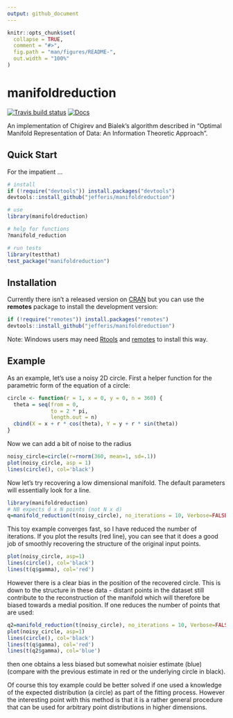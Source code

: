 ```yaml
---
output: github_document
---
```


<!-- README.md is generated from README.Rmd. Please edit that file -->

```r
knitr::opts_chunk$set(
  collapse = TRUE,
  comment = "#>",
  fig.path = "man/figures/README-",
  out.width = "100%"
)
```

# manifoldreduction

<!-- badges: start -->
[![Travis build status](https://travis-ci.org/jefferis/manifoldreduction.svg?branch=master)](https://travis-ci.org/jefferis/manifoldreduction)
[![Docs](https://img.shields.io/badge/docs-100%25-brightgreen.svg)](https://jefferis.github.io/manifoldreduction/reference/)
<!-- badges: end -->

An implementation of Chigirev and Bialek's algorithm described in "Optimal Manifold Representation of Data: An Information Theoretic Approach".

## Quick Start

For the impatient ...

```r
# install
if (!require("devtools")) install.packages("devtools")
devtools::install_github("jefferis/manifoldreduction")

# use
library(manifoldreduction)

# help for functions
?manifold_reduction

# run tests
library(testthat)
test_package("manifoldreduction")
```

## Installation
Currently there isn't a released version on [CRAN](http://cran.r-project.org/) but you can use the **remotes** package to install the development version:

```r
if (!require("remotes")) install.packages("remotes")
devtools::install_github("jefferis/manifoldreduction")
```

Note: Windows users may need [Rtools](http://www.murdoch-sutherland.com/Rtools/) and [remotes](http://CRAN.R-project.org/package=devtools) to install this way.

## Example

As an example, let's use a noisy 2D circle. First a helper function for
the parametric form of the equation of a circle: 

```r
circle <- function(r = 1, x = 0, y = 0, n = 360) {
  theta = seq(from = 0,
              to = 2 * pi,
              length.out = n)
  cbind(X = x + r * cos(theta), Y = y + r * sin(theta))
}
```

Now we can add a bit of noise to the radius
```r
noisy_circle=circle(r=rnorm(360, mean=1, sd=.1))
plot(noisy_circle, asp = 1)
lines(circle(), col='black')
```

Now let's try recovering a low dimensional manifold. The default parameters
will essentially look for a line.

```r
library(manifoldreduction)
# NB expects d x N points (not N x d)
q=manifold_reduction(t(noisy_circle), no_iterations = 10, Verbose=FALSE)
```

This toy example converges fast, so I have reduced the number of iterations.
If you plot the results (red line), you can see that it does a good job of smoothly recovering the structure of the original input points.

```r
plot(noisy_circle, asp=1)
lines(circle(), col='black')
lines(t(q$gamma), col='red')
```

However there is a clear bias in the position of the recovered circle. This
is down to the structure in these data - distant points in the dataset still contribute to the reconstruction of the manifold which will therefore be biased towards a medial position. If one reduces the number of points
that are used:

```r
q2=manifold_reduction(t(noisy_circle), no_iterations = 10, Verbose=FALSE, knntouse = 40)
plot(noisy_circle, asp=1)
lines(circle(), col='black')
lines(t(q$gamma), col='red')
lines(t(q2$gamma), col='blue')
```

then one obtains a less biased but somewhat noisier estimate (blue) (compare with the previous estimate in red or the underlying circle in black).

Of course this toy example could be better solved if one used a knowledge 
of the expected distribution (a circle) as part of the fitting process. 
However the interesting point with this method is that it is a rather 
general procedure that can be used for arbitrary point distributions
in higher dimensions.
